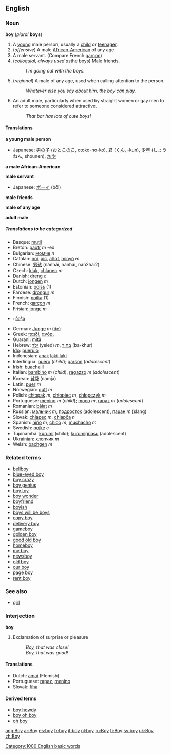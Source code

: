 ==English==
===Noun===
'''boy''' (''plural'' '''boys''')

#<!--DefA--> A [[young]] male person, usually a [[child]] or [[teenager]].
#<!--DefB--> (''offensive'') A male [[African-American]] of any age.
#<!--DefC--> A male servant. (Compare French [[garçon]])
#<!--DefD--> (''colloquial, always used as ''the boys) Male friends.
#: ''I'm going out with the boys.''
#<!--DefE--> (''regional'') A male of any age, used when calling attention to the person.
#: ''Whatever else you say about him, the boy can play.''
#<!--DefF--> An adult male, particularly when used by straight women or gay men to refer to someone considered attractive.
#: ''That bar has lots of cute boys!''

====Translations====

<!--DefA-->'''a young male person'''
{{top}}
*Japanese: [[男の子]] ([[おとこのこ]], otoko-no-ko), [[君]] ([[くん]], -kun), [[少年]] (しょうねん, shounen), [[坊や]]
{{mid}}
{{bottom}}

<!--DefB-->'''a male African-American'''
{{top}}
{{mid}}
{{bottom}}

<!--DefC-->'''male servant'''
{{top}}
*Japanese: [[ボーイ]] (bōi)
{{mid}}
{{bottom}}

<!--DefD-->'''male friends'''
{{top}}
{{mid}}
{{bottom}}

<!--DefE-->'''male of any age'''
{{top}}
{{mid}}
{{bottom}}

<!--DefF-->'''adult male'''
{{top}}
{{mid}}
{{bottom}}

=====Translations to be categorized=====
{{checktrans}}
*Basque: [[mutil]]
*Breton: [[paotr]] ''m'' -ed
*Bulgarian: [[момче]] ''n''
*Catalan: [[noi]], [[xic]], [[aŀlot]], [[minyó]] ''m''
*Chinese: [[男孩]] (nánhái, nanhai, nan2hai2)
*Czech: [[kluk]], [[chlapec]] ''m''
*Danish: [[dreng]] ''c''
*Dutch: [[jongen]] ''m''
*Estonian: [[poiss]] (1)
*Faroese: [[drongur]] ''m''
*Finnish: [[poika]] (1)
*French: [[garçon]] ''m''
*Frisian: [[jonge]] ''m''
*{{ka}}: [[ბიჭი]]
*German: [[Junge]] ''m'' [[:de:Junge|(de)]]
*Greek: [[παιδί]], [[αγόρι]]
*Guarani: [[mitã]]
*Hebrew: [[ילד]] (yeled) ''m'', [[בחור]] (ba-khur) 
*[[Ido]]: [[puerulo]]
*Indonesian: [[anak]] [[laki-laki]]
*Interlingua: [[puero]] (''child''); [[garson]] (''adolescent'')
*Irish: [[buachaill]]
*Italian: [[bambino]] ''m'' (''child''), [[ragazzo]] ''m'' (''adolescent'')
*Korean: [[남자]] (namja)
*Latin: [[puer]] ''m''
*Norwegian: [[gutt]] ''m''
*Polish: [[chłopak]] ''m'', [[chłopiec]] ''m'', [[chłopczyk]] ''m''
*Portuguese: [[menino]] ''m'' (''child''); [[moço]] ''m'', [[rapaz]] ''m'' (''adolescent'')
*Romanian: [[băiat]] ''m''
*Russian: [[мальчик]] ''m'', [[подросток]] (adolescent), [[пацан]] ''m'' (slang)
*Slovak: [[chlapec]] ''m'', [[chlapča]] ''n''
*Spanish: [[niño]] ''m'', [[chico]] ''m'', [[muchacho]] ''m''
*Swedish: [[pojke]] ''c''
*Tupinambá: [[kurumĩ]] (child); [[kurumĩgûasu]] (adolescent)
*Ukrainian: [[хлопчик]] ''m''
*Welsh: [[bachgen]] ''m''

===Related terms===
*[[bellboy]]
*[[blue-eyed boy]]
*[[boy crazy]]
*[[boy genius]]
*[[boy toy]]
*[[boy wonder]]
*[[boyfriend]]
*[[boyish]]
*[[boys will be boys]]
*[[copy boy]]
*[[delivery boy]]
*[[gameboy]]
*[[golden boy]]
*[[good old boy]]
*[[homeboy]]
*[[my boy]]
*[[newsboy]]
*[[old boy]]
*[[our boy]]
*[[page boy]]
*[[rent boy]]

===See also===
*[[girl]]

===Interjection===
'''boy'''

#Exclamation of surprise or pleasure
#:''Boy, that was close!''
#:''Boy, that was good!''

====Translations====
*Dutch: [[amai]] (Flemish)
*Portuguese: [[rapaz]], [[menino]]<!--are these really translations of the interjection or actually of the noun?-->
*Slovak: [[fíha]]

====Derived terms====
*[[boy howdy]]
*[[boy oh boy]]
*[[oh boy]]

{{rfc}}

[[Category:1000 English basic words]]

[[ang:Boy]]
[[ar:Boy]]
[[es:boy]]
[[fr:boy]]
[[it:boy]]
[[nl:boy]]
[[ru:Boy]]
[[fi:Boy]]
[[sv:boy]]
[[uk:Boy]]
[[zh:Boy]]